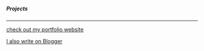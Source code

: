 ##### Projects 

---

[check out  my portfolio website](https://flyingsonu122.github.io/)

[I also write on Blogger](https://singlebucks.blogspot.com/)



